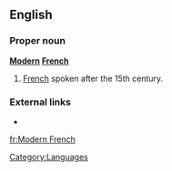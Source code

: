 ==English==

===Proper noun===
{{wikipedia}}
'''[[Modern]] [[French]]'''

# [[French]] spoken after the 15th century.

===External links===
* {{ethnologue|code=fra}}

[[Category:Languages]]

[[fr:Modern French]]